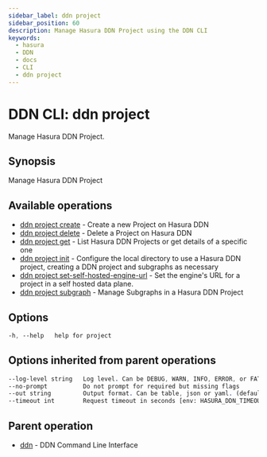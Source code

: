 ```yaml
---
sidebar_label: ddn project
sidebar_position: 60
description: Manage Hasura DDN Project using the DDN CLI
keywords:
  - hasura
  - DDN
  - docs
  - CLI
  - ddn project
---
```


# DDN CLI: ddn project

Manage Hasura DDN Project.

## Synopsis

Manage Hasura DDN Project

## Available operations

- [ddn project create](/cli/commands/ddn_project_create) - Create a new Project on Hasura DDN
- [ddn project delete](/cli/commands/ddn_project_delete) - Delete a Project on Hasura DDN
- [ddn project get](/cli/commands/ddn_project_get) - List Hasura DDN Projects or get details of a specific one
- [ddn project init](/cli/commands/ddn_project_init) - Configure the local directory to use a Hasura DDN project, creating a DDN project and subgraphs as necessary
- [ddn project set-self-hosted-engine-url](/cli/commands/ddn_project_set-self-hosted-engine-url) - Set the engine's URL for a project in a self hosted data plane.
- [ddn project subgraph](/cli/commands/ddn_project_subgraph) - Manage Subgraphs in a Hasura DDN Project

## Options

```sass
-h, --help   help for project
```

## Options inherited from parent operations

```sass
--log-level string   Log level. Can be DEBUG, WARN, INFO, ERROR, or FATAL. (default "INFO")
--no-prompt          Do not prompt for required but missing flags
--out string         Output format. Can be table, json or yaml. (default "table")
--timeout int        Request timeout in seconds [env: HASURA_DDN_TIMEOUT] (default 100)
```

## Parent operation

- [ddn](/cli/commands/ddn) - DDN Command Line Interface
